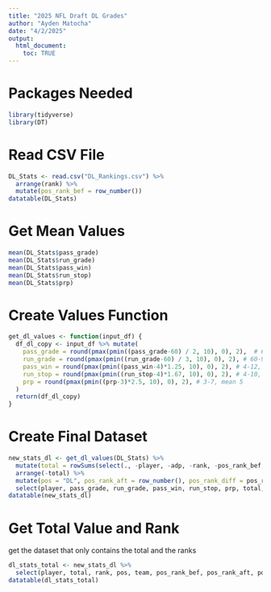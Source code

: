 ```yaml
---
title: "2025 NFL Draft DL Grades"
author: "Ayden Matocha"
date: "4/2/2025"
output:
  html_document:
    toc: TRUE
---
```


# Packages Needed
```r
library(tidyverse)
library(DT)
```

# Read CSV File
```r
DL_Stats <- read.csv("DL_Rankings.csv") %>%
  arrange(rank) %>%
  mutate(pos_rank_bef = row_number())
datatable(DL_Stats)
```


# Get Mean Values
```r
mean(DL_Stats$pass_grade)
mean(DL_Stats$run_grade)
mean(DL_Stats$pass_win)
mean(DL_Stats$run_stop)
mean(DL_Stats$prp)
```

# Create Values Function
```r
get_dl_values <- function(input_df) {
  df_dl_copy <- input_df %>% mutate(
    pass_grade = round(pmax(pmin((pass_grade-60) / 2, 10), 0), 2),  # 60-80, mean 70
    run_grade = round(pmax(pmin((run_grade-60) / 3, 10), 0), 2), # 60-90, mean 75
    pass_win = round(pmax(pmin((pass_win-4)*1.25, 10), 0), 2), # 4-12, mean 8
    run_stop = round(pmax(pmin((run_stop-4)*1.67, 10), 0), 2), # 4-10, mean 7
    prp = round(pmax(pmin((prp-3)*2.5, 10), 0), 2), # 3-7, mean 5
  )
  return(df_dl_copy)
}
```

# Create Final Dataset
```r
new_stats_dl <- get_dl_values(DL_Stats) %>% 
  mutate(total = rowSums(select(., -player, -adp, -rank, -pos_rank_bef, -team))) %>% 
  arrange(-total) %>%
  mutate(pos = "DL", pos_rank_aft = row_number(), pos_rank_diff = pos_rank_bef-pos_rank_aft) %>%
  select(player, pass_grade, run_grade, pass_win, run_stop, prp, total, rank, pos, team, pos_rank_bef, pos_rank_aft, pos_rank_diff)
datatable(new_stats_dl)
```


# Get Total Value and Rank
get the dataset that only contains the total and the ranks
```r
dl_stats_total <- new_stats_dl %>%
  select(player, total, rank, pos, team, pos_rank_bef, pos_rank_aft, pos_rank_diff)
datatable(dl_stats_total)
```